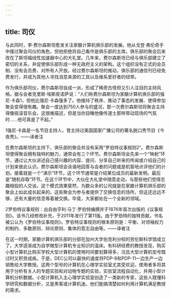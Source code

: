 ```yaml
---
---
---
```

title: 司仪
---




与此同时，李·费尔森斯坦愈发关注家酿计算机俱乐部的发展。他从戈登·弗伦奇手中接过聚会司仪的角色，但他拒绝将自己看作是俱乐部的主席。俱乐部的聚会后来改在了斯坦福线性加速器中心的大礼堂。几年来，费尔森斯坦已经与俱乐部建立了密切的关系，并促使俱乐部形成一种无政府主义的架构。这个组织没有正式的会员制、没有会员费、对所有人开放。经过费尔森斯坦的推动，俱乐部的通信刊已经免费发行，并成为其他人寻找消息来源的工具以及维系爱好者的纽带。

作为俱乐部司仪，费尔森斯坦自成一派，形成了稀奇古怪但又引人注目的主持风格。据与会者克里斯·埃斯皮诺萨说：“人们称费尔森斯坦为家酿计算机俱乐部的强尼·卡森1，但他比强尼·卡森强多了。他维持了秩序、推动了事态的发展、使得参加聚会变得很有趣。聚会一度达到750人参与的盛况，那一次费尔森斯坦将聚会主持得像摇滚音乐会。这很难描述，但是当你目睹他像传道士那样带动现场的气氛时……他可真是了不起。”

1强尼·卡森是一名节目主持人，曾主持过美国国家广播公司的著名脱口秀节目《今夜秀》。——译者注

在费尔森斯坦的主持下，俱乐部的聚会并没有采用“罗伯特议事规则2”。费尔森斯坦使得聚会拥有独特的魅力，通常会有三个环节。费尔森斯坦会先来一个“映射”环节，通过让大伙讲述自己感兴趣的内容、提问、分享自己听来的传闻或介绍自己的计划来彼此认识。费尔森斯坦会诙谐地回答与会者的问题或是机智地点评他们的计划。接着就是一个“演示”环节，这个环节通常是介绍某位成员的最新发明。最后是“随机存取”环节。在这个环节中，大伙在大礼堂中随意走动，与那些他们觉得志趣相投的人交谈。这个模式效果斐然，为数众多的公司就是在家酿计算机俱乐部的聚会上如此成长起来的。这些聚会为参与者提供了交换信息的场所，但这还远远不够，还有大量的信息等着被交换。毕竟，大家都处在一个全新的领域。

2罗伯特议事规则：出自由亨利·马丁·罗伯特编撰并于1876年首次出版的《议事规则》。该书几经修改补充，于2011年发行了第11版。由于罗伯特的独特贡献，书名被公认为《罗伯特议事规则》。罗伯特议事规则的根本原则是：平衡、对领袖权力的制约、多数原则、辩论原则、集体的意志自由等。——译者注

在这一时期，家酿计算机俱乐部的分部在加州大学伯克利分校的劳伦斯科学馆成立了。大学逐渐成为自学微型计算机专业知识的温床。有科研经费的教授发现，购买小型计算机比购买学校大型计算机的使用时间要划算得多，况且大型计算机型号既过时又积劳成疾。于是，DEC公司以最快的速度将PDP-8和PDP-11一边生产一边销售给大学教授。这两个型号的计算机在心理学实验室尤其受欢迎，使用者多将其用于分析有关人的专题实验和对动物专题的实验，实验室流程自动化，并用小型计算机分析数据。小型计算机入主心理学实验室创造了一类新的专家，这些人既懂科学研究和数据分析，又是黑客或计算机迷。他们能搞清楚如何利用计算机满足教授的需求。